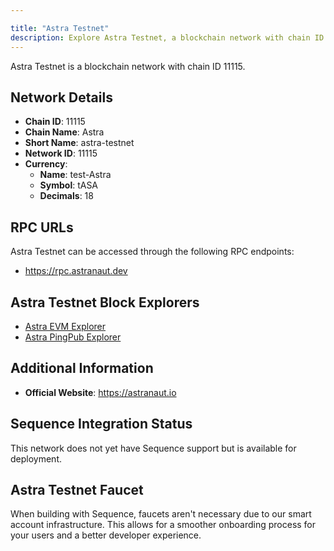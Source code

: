 ```yaml
---

title: "Astra Testnet"
description: Explore Astra Testnet, a blockchain network with chain ID 11115. Learn about its native currency, test-Astra, and how to interact with the network.
---
```




Astra Testnet is a blockchain network with chain ID 11115.

## Network Details

- **Chain ID**: 11115
- **Chain Name**: Astra
- **Short Name**: astra-testnet
- **Network ID**: 11115
- **Currency**: 
  - **Name**: test-Astra
  - **Symbol**: tASA
  - **Decimals**: 18

## RPC URLs

Astra Testnet can be accessed through the following RPC endpoints:

- https://rpc.astranaut.dev

## Astra Testnet Block Explorers

- [Astra EVM Explorer](https://explorer.astranaut.dev)
- [Astra PingPub Explorer](https://ping.astranaut.dev/astra)

## Additional Information

- **Official Website**: https://astranaut.io

## Sequence Integration Status

This network does not yet have Sequence support but is available for deployment.

## Astra Testnet Faucet

When building with Sequence, faucets aren't necessary due to our smart account infrastructure. This allows for a smoother onboarding process for your users and a better developer experience.
